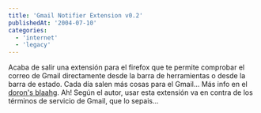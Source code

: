 ```yaml
---
title: 'Gmail Notifier Extension v0.2'
publishedAt: '2004-07-10'
categories:
  - 'internet'
  - 'legacy'
---
```


Acaba de salir una extensión para el firefox que te permite comprobar el correo de Gmail directamente desde la barra de herramientas o desde la barra de estado. Cada día salen más cosas para el Gmail... Más info en el [doron's blaahg](http://weblogs.mozillazine.org/doron/archives/005936.html). Ah! Según el autor, usar esta extensión va en contra de los términos de servicio de Gmail, que lo sepais...
